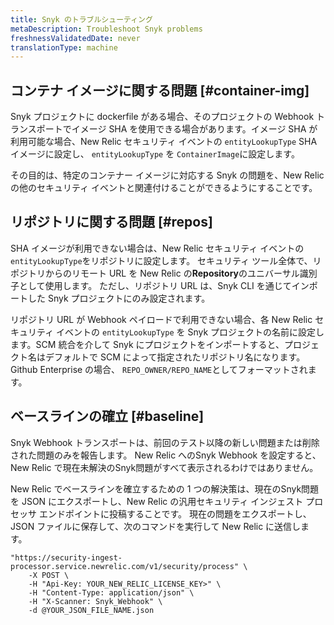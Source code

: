 ```yaml
---
title: Snyk のトラブルシューティング
metaDescription: Troubleshoot Snyk problems
freshnessValidatedDate: never
translationType: machine
---
```


## コンテナ イメージに関する問題 [#container-img]

Snyk プロジェクトに dockerfile がある場合、そのプロジェクトの Webhook トランスポートでイメージ SHA を使用できる場合があります。イメージ SHA が利用可能な場合、New Relic セキュリティ イベントの `entityLookupType` SHA イメージに設定し、 `entityLookupType` を `ContainerImage`に設定します。

その目的は、特定のコンテナー イメージに対応する Snyk の問題を、New Relic の他のセキュリティ イベントと関連付けることができるようにすることです。

## リポジトリに関する問題 [#repos]

SHA イメージが利用できない場合は、New Relic セキュリティ イベントの`entityLookupType`をリポジトリに設定します。 セキュリティ ツール全体で、リポジトリからのリモート URL を New Relic の<DNT>**Repository**</DNT>のユニバーサル識別子として使用します。 ただし、リポジトリ URL は、Snyk CLI を通じてインポートした Snyk プロジェクトにのみ設定されます。

リポジトリ URL が Webhook ペイロードで利用できない場合、各 New Relic セキュリティ イベントの `entityLookupType` を Snyk プロジェクトの名前に設定します。SCM 統合を介して Snyk にプロジェクトをインポートすると、プロジェクト名はデフォルトで SCM によって指定されたリポジトリ名になります。Github Enterprise の場合、 `REPO_OWNER/REPO_NAME`としてフォーマットされます。

## ベースラインの確立 [#baseline]

<DNT>Snyk</DNT> Webhook トランスポートは、前回のテスト以降の新しい問題または削除された問題のみを報告します。 New Relic への<DNT>Snyk</DNT> Webhook を設定すると、New Relic で現在未解決の<DNT>Snyk</DNT>問題がすべて表示されるわけではありません。

New Relic でベースラインを確立するための 1 つの解決策は、現在の<DNT>Snyk</DNT>問題を JSON にエクスポートし、New Relic の汎用セキュリティ インジェスト プロセッサ エンドポイントに投稿することです。 現在の問題をエクスポートし、JSON ファイルに保存して、次のコマンドを実行して New Relic に送信します。

```shell
"https://security-ingest-processor.service.newrelic.com/v1/security/process" \
    -X POST \
    -H "Api-Key: YOUR_NEW_RELIC_LICENSE_KEY>" \
    -H "Content-Type: application/json" \
    -H "X-Scanner: Snyk_Webhook" \
    -d @YOUR_JSON_FILE_NAME.json
```